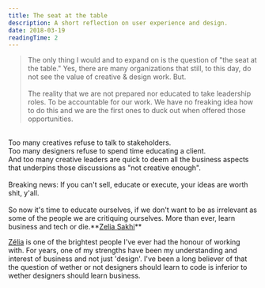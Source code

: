 ```yaml
---
title: The seat at the table
description: A short reflection on user experience and design.
date: 2018-03-19
readingTime: 2
---
```


>The only thing I would and to expand on is the question of "the seat at the table." Yes, there are many organizations that still, to this day, do not see the value of creative & design work. But.
<br /><br />
The reality that we are not prepared nor educated to take leadership roles. To be accountable for our work. We have no freaking idea how to do this and we are the first ones to duck out when offered those opportunities.
<br />
Too many creatives refuse to talk to stakeholders.<br />
Too many designers refuse to spend time educating a client.<br />
And too many creative leaders are quick to deem all the business aspects that underpins those discussions as "not creative enough".
<br /><br />
Breaking news: If you can't sell, educate or execute, your ideas are worth shit, y'all.
<br /><br />
So now it's time to educate ourselves, if we don't want to be as irrelevant as some of the people we are critiquing ourselves. More than ever, learn business and tech or die.**<a href="https://www.linkedin.com/feed/update/urn:li:activity:6378688861597499392">Zelia Sakhi</a>**

<a href="https://twitter.com/ilovegraphics">Zélia</a> is one of the brightest people I've ever had the honour of working with. For years, one of my strengths have been my understanding and interest of business and not just 'design'. I've been a long believer of that the question of wether or not designers should learn to code is inferior to wether designers should learn business.